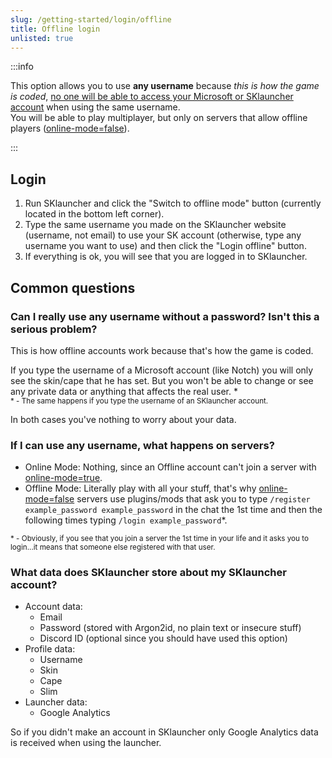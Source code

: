 ```yaml
---
slug: /getting-started/login/offline
title: Offline login
unlisted: true
---
```


:::info

This option allows you to use **any username** because *this is how the game is coded*, <u>no one will be able to access your Microsoft or SKlauncher account</u> when using the same username.\
You will be able to play multiplayer, but only on servers that allow offline players ([online-mode=false](/troubleshooting/game-related#failed-to-login-invalid-session)).

:::

## Login
1. Run SKlauncher and click the "Switch to offline mode" button (currently located in the bottom left corner).
2. Type the same username you made on the SKlauncher website (username, not email) to use your SK account (otherwise, type any username you want to use) and then click the "Login offline" button.
3. If everything is ok, you will see that you are logged in to SKlauncher.

## Common questions

### Can I really use any username without a password? Isn't this a serious problem?
This is how offline accounts work because that's how the game is coded.

If you type the username of a Microsoft account (like Notch) you will only see the skin/cape that he has set. But you won't be able to change or see any private data or anything that affects the real user. \*\
<small>\* - The same happens if you type the username of an SKlauncher account.</small>

In both cases you've nothing to worry about your data.

### If I can use any username, what happens on servers?
- Online Mode: Nothing, since an Offline account can't join a server with [online-mode=true](/troubleshooting/game-related#failed-to-login-invalid-session).
- Offline Mode: Literally play with all your stuff, that's why [online-mode=false](/troubleshooting/game-related#failed-to-login-invalid-session) servers use plugins/mods that ask you to type `/register example_password example_password` in the chat the 1st time and then the following times typing `/login example_password`\*.

<small>\* - Obviously, if you see that you join a server the 1st time in your life and it asks you to login...it means that someone else registered with that user.</small>

### What data does SKlauncher store about my SKlauncher account?
- Account data:
    - Email
    - Password (stored with Argon2id, no plain text or insecure stuff)
    - Discord ID (optional since you should have used this option)
- Profile data:
    - Username
    - Skin
    - Cape
    - Slim
- Launcher data:
    - Google Analytics

So if you didn't make an account in SKlauncher only Google Analytics data is received when using the launcher.

